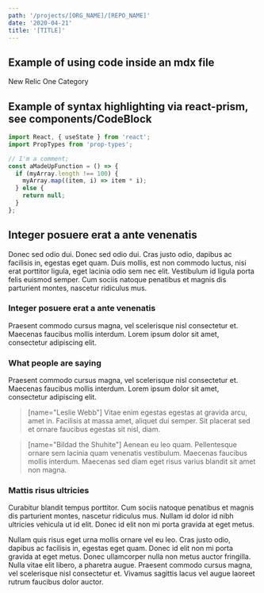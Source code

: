 ```yaml
---
path: '/projects/[ORG_NAME]/[REPO_NAME]'
date: '2020-04-21'
title: '[TITLE]'
---
```


<!-- Imports must occur at the top of the file -->


## Example of using code inside an mdx file

<Link to="/categories">New Relic One Category</Link>

## Example of syntax highlighting via react-prism, see components/CodeBlock

```js
import React, { useState } from 'react';
import PropTypes from 'prop-types';

// I'm a comment;
const aMadeUpFunction = () => {
  if (myArray.length !== 100) {
    myArray.map((item, i) => item * i);
  } else {
    return null;
  }
};
```

## Integer posuere erat a ante venenatis

Donec sed odio dui. Donec sed odio dui. Cras justo odio, dapibus ac
facilisis in, egestas eget quam. Duis mollis, est non commodo
luctus, nisi erat porttitor ligula, eget lacinia odio sem nec elit.
Vestibulum id ligula porta felis euismod semper. Cum sociis natoque
penatibus et magnis dis parturient montes, nascetur ridiculus mus.

### Integer posuere erat a ante venenatis

Praesent commodo cursus magna, vel scelerisque nisl consectetur et. Maecenas faucibus mollis interdum. Lorem ipsum dolor sit amet, consectetur adipiscing elit.

### What people are saying

Praesent commodo cursus magna, vel scelerisque nisl consectetur et.
Maecenas faucibus mollis interdum. Lorem ipsum dolor sit amet,
consectetur adipiscing elit.

> [name="Leslie Webb"] Vitae enim egestas egestas at gravida arcu, amet in. Facilisis at
> massa amet, aliquet dui semper. Sit placerat sed et ornare faucibus
> egestas sit nisl, diam.

> [name="Bildad the Shuhite"] Aenean eu leo quam. Pellentesque ornare sem lacinia quam venenatis
> vestibulum. Maecenas faucibus mollis interdum. Maecenas sed diam
> eget risus varius blandit sit amet non magna.

### Mattis risus ultricies

Curabitur blandit tempus porttitor. Cum sociis natoque penatibus et
magnis dis parturient montes, nascetur ridiculus mus. Nullam id
dolor id nibh ultricies vehicula ut id elit. Donec id elit non mi
porta gravida at eget metus.

Nullam quis risus eget urna mollis ornare vel eu leo. Cras justo
odio, dapibus ac facilisis in, egestas eget quam. Donec id elit non
mi porta gravida at eget metus. Donec ullamcorper nulla non metus
auctor fringilla. Nulla vitae elit libero, a pharetra augue.
Praesent commodo cursus magna, vel scelerisque nisl consectetur et.
Vivamus sagittis lacus vel augue laoreet rutrum faucibus dolor
auctor.

